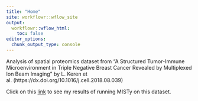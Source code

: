 ```yaml
---
title: "Home"
site: workflowr::wflow_site
output:
  workflowr::wflow_html:
    toc: false
editor_options:
  chunk_output_type: console
---
```


Analysis of spatial proteomics dataset from "A Structured Tumor-Immune 
Microenvironment in Triple Negative Breast Cancer Revealed by Multiplexed Ion 
Beam Imaging" by L. Keren et al. (https://dx.doi.org/10.1016/j.cell.2018.08.039)

Click on this [link](EDA_MIBI.html) to see my results of running MISTy on 
this dataset.